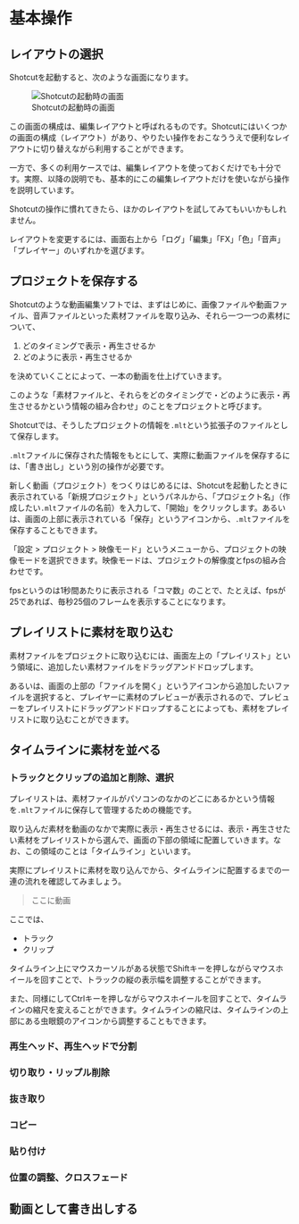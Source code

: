 # 基本操作

## レイアウトの選択

Shotcutを起動すると、次のような画面になります。

![Shotcutの起動時の画面](assets/shotcut-screenshot.png)

この画面の構成は、編集レイアウトと呼ばれるものです。Shotcutにはいくつかの画面の構成（レイアウト）があり、やりたい操作をおこなううえで便利なレイアウトに切り替えながら利用することができます。

一方で、多くの利用ケースでは、編集レイアウトを使っておくだけでも十分です。実際、以降の説明でも、基本的にこの編集レイアウトだけを使いながら操作を説明しています。

Shotcutの操作に慣れてきたら、ほかのレイアウトを試してみてもいいかもしれません。

:::{.callout-tip}
レイアウトを変更するには、画面右上から「ログ」「編集」「FX」「色」「音声」「プレイヤー」のいずれかを選びます。
:::

## プロジェクトを保存する

Shotcutのような動画編集ソフトでは、まずはじめに、画像ファイルや動画ファイル、音声ファイルといった素材ファイルを取り込み、それら一つ一つの素材について、

1. どのタイミングで表示・再生させるか
2. どのように表示・再生させるか

を決めていくことによって、一本の動画を仕上げていきます。

このような「素材ファイルと、それらをどのタイミングで・どのように表示・再生させるかという情報の組み合わせ」のことをプロジェクトと呼びます。

Shotcutでは、そうしたプロジェクトの情報を`.mlt`という拡張子のファイルとして保存します。

:::{.callout-note}
`.mlt`ファイルに保存された情報をもとにして、実際に動画ファイルを保存するには、「書き出し」という別の操作が必要です。
:::

新しく動画（プロジェクト）をつくりはじめるには、Shotcutを起動したときに表示されている「新規プロジェクト」というパネルから、「プロジェクト名」（作成したい`.mlt`ファイルの名前）を入力して、「開始」をクリックします。あるいは、画面の上部に表示されている「保存」というアイコンから、`.mlt`ファイルを保存することもできます。

:::{.callout-tip}
「設定 > プロジェクト > 映像モード」というメニューから、プロジェクトの映像モードを選択できます。映像モードは、プロジェクトの解像度とfpsの組み合わせです。

fpsというのは1秒間あたりに表示される「コマ数」のことで、たとえば、fpsが25であれば、毎秒25個のフレームを表示することになります。
:::

## プレイリストに素材を取り込む

素材ファイルをプロジェクトに取り込むには、画面左上の「プレイリスト」という領域に、追加したい素材ファイルをドラッグアンドドロップします。

あるいは、画面の上部の「ファイルを開く」というアイコンから追加したいファイルを選択すると、プレイヤーに素材のプレビューが表示されるので、プレビューをプレイリストにドラッグアンドドロップすることによっても、素材をプレイリストに取り込むことができます。

## タイムラインに素材を並べる

### トラックとクリップの追加と削除、選択

プレイリストは、素材ファイルがパソコンのなかのどこにあるかという情報を`.mlt`ファイルに保存して管理するための機能です。

取り込んだ素材を動画のなかで実際に表示・再生させるには、表示・再生させたい素材をプレイリストから選んで、画面の下部の領域に配置していきます。なお、この領域のことは「タイムライン」といいます。

実際にプレイリストに素材を取り込んでから、タイムラインに配置するまでの一連の流れを確認してみましょう。

> ここに動画
>
>

ここでは、

- トラック
- クリップ

:::{.callout-tip}
タイムライン上にマウスカーソルがある状態でShiftキーを押しながらマウスホイールを回すことで、トラックの縦の表示幅を調整することができます。

また、同様にしてCtrlキーを押しながらマウスホイールを回すことで、タイムラインの縮尺を変えることができます。タイムラインの縮尺は、タイムラインの上部にある虫眼鏡のアイコンから調整することもできます。
:::

### 再生ヘッド、再生ヘッドで分割

### 切り取り・リップル削除

### 抜き取り

### コピー

### 貼り付け

### 位置の調整、クロスフェード

## 動画として書き出しする
